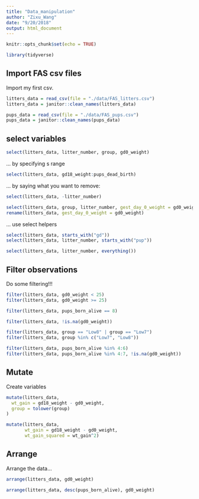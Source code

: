 ```yaml
---
title: "Data_manipulation"
author: "Zixu_Wang"
date: "9/20/2018"
output: html_document
---
```


```r
knitr::opts_chunk$set(echo = TRUE)

library(tidyverse)
```

## Import FAS csv files

Import my first csv.

```r
litters_data = read_csv(file = "./data/FAS_litters.csv")
litters_data = janitor::clean_names(litters_data)

pups_data = read_csv(file = "./data/FAS_pups.csv")
pups_data = janitor::clean_names(pups_data)
```

## select variables

```r
select(litters_data, litter_number, group, gd0_weight)
```

... by specifying s range
```r
select(litters_data, gd18_weight:pups_dead_birth)

```
... by saying what you want to remove:
```r
select(litters_data, -litter_number)
```

```r
select(litters_data, group, litter_number, gest_day_0_weight = gd0_weight)
rename(litters_data, gest_day_0_weight = gd0_weight)
```

... use select helpers

```r
select(litters_data, starts_with("gd"))
select(litters_data, litter_number, starts_with("pup"))

select(litters_data, litter_number, everything())
```

## Filter observations

Do some filtering!!!

```r
filter(litters_data, gd0_weight < 25)
filter(litters_data, gd0_weight >= 25)

filter(litters_data, pups_born_alive == 8)

filter(litters_data, !is.na(gd0_weight))

filter(litters_data, group == "Low8" | group == "Low7")
filter(litters_data, group %in% c("Low7", "Low8"))

filter(litters_data, pups_born_alive %in% 4:6)
filter(litters_data, pups_born_alive %in% 4:7, !is.na(gd0_weight))
```

## Mutate

Create variables

```r
mutate(litters_data,
  wt_gain = gd18_weight - gd0_weight,
  group = tolower(group)
)

mutate(litters_data,
       wt_gain = gd18_weight - gd0_weight,
       wt_gain_squared = wt_gain^2)
```


## Arrange

Arrange the data...

```r
arrange(litters_data, gd0_weight)

arrange(litters_data, desc(pups_born_alive), gd0_weight)
```


